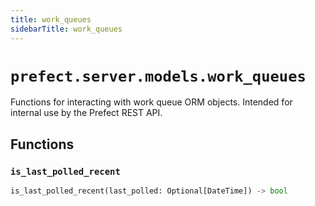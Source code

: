 ```yaml
---
title: work_queues
sidebarTitle: work_queues
---
```


# `prefect.server.models.work_queues`



Functions for interacting with work queue ORM objects.
Intended for internal use by the Prefect REST API.


## Functions

### `is_last_polled_recent`

```python
is_last_polled_recent(last_polled: Optional[DateTime]) -> bool
```
